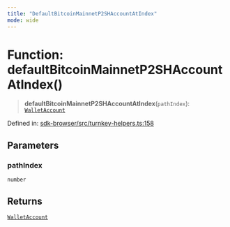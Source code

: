```yaml
---
title: "DefaultBitcoinMainnetP2SHAccountAtIndex"
mode: wide
---
```

  
# Function: defaultBitcoinMainnetP2SHAccountAtIndex()

> **defaultBitcoinMainnetP2SHAccountAtIndex**(`pathIndex`): [`WalletAccount`](../WalletAccount/readme)

Defined in: [sdk-browser/src/turnkey-helpers.ts:158](https://github.com/tkhq/sdk/blob/ee72856c3f450731d7501ab05001215768b71500/packages/sdk-browser/src/turnkey-helpers.ts#L158)

## Parameters

### pathIndex

`number`

## Returns

[`WalletAccount`](../WalletAccount/readme)
